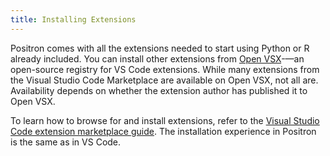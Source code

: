 ```yaml
---
title: Installing Extensions
---
```



Positron comes with all the extensions needed to start using Python or R already included. 
You can install other extensions from [Open VSX](https://open-vsx.org/)-—an open-source registry for VS Code extensions.
While many extensions from the Visual Studio Code Marketplace are available on Open VSX, not all are. 
Availability depends on whether the extension author has published it to Open VSX.

To learn how to browse for and install extensions, refer to the [Visual Studio Code extension marketplace guide](https://code.visualstudio.com/docs/configure/extensions/extension-marketplace#_browse-for-extensions). 
The installation experience in Positron is the same as in VS Code.

